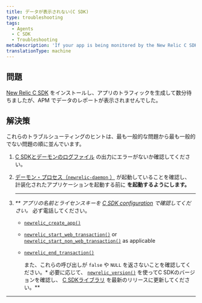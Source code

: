 ```yaml
---
title: データが表示されない(C SDK)
type: troubleshooting
tags:
  - Agents
  - C SDK
  - Troubleshooting
metaDescription: 'If your app is being monitored by the New Relic C SDK but isn''t reporting data, follow these troubleshooting tips.'
translationType: machine
---
```


## 問題

[New Relic C SDK](/docs/install-c-agent-compile-link-your-code) をインストールし、アプリのトラフィックを生成して数分待ちましたが、APM でデータのレポートが表示されませんでした。

## 解決策

これらのトラブルシューティングのヒントは、最も一般的な問題から最も一般的でない問題の順に並んでいます。

1. [C SDKとデーモンのログファイル](/docs/generate-logs-troubleshooting-c-sdk) の出力にエラーがないか確認してください。

2. [デーモン・プロセス（`newrelic-daemon` ）](/docs/install-c-sdk-compile-link-your-code#daemon) が起動していることを確認し、 計装化されたアプリケーションを起動する前に **を起動するようにします。**

   * * *

3. _\*\* アプリの名前とライセンスキーを [C SDK configuration](/docs/c-sdk-configuration) で確認してください。_ 必ず電話してください。

   * [`newrelic_create_app()`](https://newrelic.github.io/c-sdk/libnewrelic_8h.html#a61dd90439ae3cc5060021f6ab4701132)
   * [`newrelic_start_web_transaction()`](https://newrelic.github.io/c-sdk/libnewrelic_8h.html#adbf7c1fa57482f6e0a7f291e0b5ec80f) or [`newrelic_start_non_web_transaction()`](https://newrelic.github.io/c-sdk/libnewrelic_8h.html#a88648cc287f8d7e371139dc3809b7afb) as applicable
   * [`newrelic_end_transaction()`](https://newrelic.github.io/c-sdk/libnewrelic_8h.html#acbd88933d620c21b7b19f12b6f042da8)

     また、これらの呼び出しが `false` や `NULL` を返さないことを確認してください。\* 必要に応じて、 [`newrelic_version()`](https://newrelic.github.io/c-sdk/libnewrelic_8h.html#a8aec87e54af38e466fc5f715ef591d10) を使ってC SDKのバージョンを確認し、 [C SDKライブラリ](/docs/update-your-c-sdk-library) を最新のリリースに更新してください。\*\*

* * *
